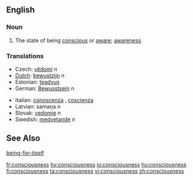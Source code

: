 ==English==
=== Noun ===

# The state of being [[conscious]] or [[aware]]; [[awareness]]

===Translations===
{{top}}
*Czech: [[vědomí]]  ''n''
*[[Dutch]]: [[bewustzijn]] ''n''
*Estonian: [[teadvus]]
*German: [[Bewusstsein]] ''n''
{{mid}}
*Italian: [[conoscenza]] {{f}}, [[coscienza]] {{f}}
*Latvian: samaņa  ''n''
*Slovak: [[vedomie]]  ''n''
*Swedish: [[medvetande]] ''n''
{{bottom}}

==See Also==
[[being-for-itself]]

[[fr:consciousness]]
[[hy:consciousness]]
[[io:consciousness]]
[[hu:consciousness]]
[[fi:consciousness]]
[[ta:consciousness]]
[[vi:consciousness]]
[[zh:consciousness]]